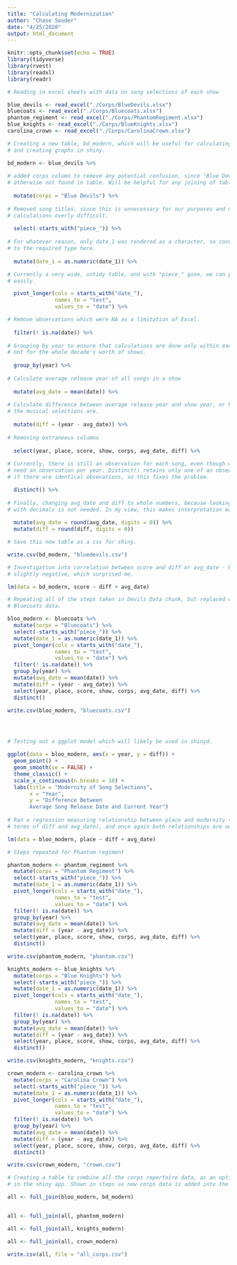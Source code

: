 ```yaml
---
title: "Calculating Modernization"
author: "Chase Souder"
date: "4/25/2020"
output: html_document
---
```


```r
knitr::opts_chunk$set(echo = TRUE)
library(tidyverse)
library(rvest)
library(readxl)
library(readr)
```


```r

# Reading in excel sheets with data on song selections of each show

blue_devils <- read_excel("./Corps/BlueDevils.xlsx")
bluecoats <- read_excel("./Corps/Bluecoats.xlsx")
phantom_regiment <- read_excel("./Corps/PhantomRegiment.xlsx")
blue_knights <- read_excel("./Corps/BlueKnights.xlsx")
carolina_crown <- read_excel("./Corps/CarolinaCrown.xlsx")
```


```r

# Creating a new table, bd_modern, which will be useful for calculating regression
# and creating graphs in shiny.

bd_modern <- blue_devils %>%
  
# added corps column to remove any potential confusion, since "Blue Devils" was 
# otherwise not found in table. Will be helpful for any joining of tables later.
  
  mutate(corps = "Blue Devils") %>%
  
# Removed song titles, since this is unnecessary for our purposes and makes our 
# calculations overly difficult.
    
  select(-starts_with("piece_")) %>%
  
# For whatever reason, only date_1 was rendered as a character, so converting it 
# to the required type here.
    
  mutate(date_1 = as.numeric(date_1)) %>%

# Currently a very wide, untidy table, and with "piece_" gone, we can pivot
# easily. 

  pivot_longer(cols = starts_with("date_"),
               names_to = "test",
               values_to = "date") %>%

# Remove observations which were NA as a limitation of Excel.
  
  filter(! is.na(date)) %>%
  
# Grouping by year to ensure that calculations are done only within each show, 
# not for the whole decade's worth of shows.
  
  group_by(year) %>%
  
# Calculate average release year of all songs in a show  
  
  mutate(avg_date = mean(date)) %>%
  
# Calculate difference between average release year and show year, or how modern
# the musical selections are.
  
  mutate(diff = (year - avg_date)) %>%
  
# Removing extraneous columns
  
  select(year, place, score, show, corps, avg_date, diff) %>%
  
# Currently, there is still an observation for each song, even though we only 
# need an observation per year. Distinct() retains only one of an observation 
# if there are identical obsevations, so this fixes the problem.  

  distinct() %>%
  
# Finally, changing avg_date and diff to whole numbers, because looking at years
# with decimals is not needed. In my view, this makes interpretation easier.
    
  mutate(avg_date = round(avg_date, digits = 0)) %>%
  mutate(diff = round(diff, digits = 0))

# Save this new table as a csv for shiny.

write.csv(bd_modern, "bluedevils.csv")

# Investigation into correlation between score and diff or avg_date - both are
# slightly negative, which surprised me.

lm(data = bd_modern, score ~ diff + avg_date)

```



```r

# Repeating all of the steps taken in Devils Data chunk, but replaced with
# Bluecoats data.

bloo_modern <- bluecoats %>%
  mutate(corps = "Bluecoats") %>%
  select(-starts_with("piece_")) %>%
  mutate(date_1 = as.numeric(date_1)) %>%
  pivot_longer(cols = starts_with("date_"),
               names_to = "test",
               values_to = "date") %>%
  filter(! is.na(date)) %>%
  group_by(year) %>%
  mutate(avg_date = mean(date)) %>%
  mutate(diff = (year - avg_date)) %>%
  select(year, place, score, show, corps, avg_date, diff) %>%
  distinct()

write.csv(bloo_modern, "bluecoats.csv")




# Testing out a ggplot model which will likely be used in shinyd.

ggplot(data = bloo_modern, aes(x = year, y = diff)) +
  geom_point() +
  geom_smooth(se = FALSE) +
  theme_classic() +
  scale_x_continuous(n.breaks = 10) +
  labs(title = "Modernity of Song Selections",
       x = "Year",
       y = "Difference Between 
       Average Song Release Date and Current Year")
            
# Ran a regression measuring relationship between place and modernity (both in 
# terms of diff and avg_date), and once again both relationships are negative.

lm(data = bloo_modern, place ~ diff + avg_date)
```

```r
# Steps repeated for Phantom regiment

phantom_modern <- phantom_regiment %>%
  mutate(corps = "Phantom Regiment") %>%
  select(-starts_with("piece_")) %>%
  mutate(date_1 = as.numeric(date_1)) %>%
  pivot_longer(cols = starts_with("date_"),
               names_to = "test",
               values_to = "date") %>%
  filter(! is.na(date)) %>%
  group_by(year) %>%
  mutate(avg_date = mean(date)) %>%
  mutate(diff = (year - avg_date)) %>%
  select(year, place, score, show, corps, avg_date, diff) %>%
  distinct()

write.csv(phantom_modern, "phantom.csv")

```

```r
knights_modern <- blue_knights %>%
  mutate(corps = "Blue Knights") %>%
  select(-starts_with("piece_")) %>%
  mutate(date_1 = as.numeric(date_1)) %>%
  pivot_longer(cols = starts_with("date_"),
               names_to = "test",
               values_to = "date") %>%
  filter(! is.na(date)) %>%
  group_by(year) %>%
  mutate(avg_date = mean(date)) %>%
  mutate(diff = (year - avg_date)) %>%
  select(year, place, score, show, corps, avg_date, diff) %>%
  distinct()

write.csv(knights_modern, "knights.csv")
```

```r
crown_modern <- carolina_crown %>%
  mutate(corps = "Carolina Crown") %>%
  select(-starts_with("piece_")) %>%
  mutate(date_1 = as.numeric(date_1)) %>%
  pivot_longer(cols = starts_with("date_"),
               names_to = "test",
               values_to = "date") %>%
  filter(! is.na(date)) %>%
  group_by(year) %>%
  mutate(avg_date = mean(date)) %>%
  mutate(diff = (year - avg_date)) %>%
  select(year, place, score, show, corps, avg_date, diff) %>%
  distinct()

write.csv(crown_modern, "crown.csv")
```



```r
# Creating a table to combine all the corps repertoire data, as an option
# in the shiny app. Shown in steps as new corps data is added into the repo.

all <- full_join(bloo_modern, bd_modern)


all <- full_join(all, phantom_modern)

all <- full_join(all, knights_modern)

all <- full_join(all, crown_modern)

write.csv(all, file = "all_corps.csv")
```
